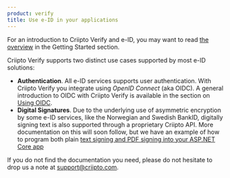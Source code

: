 ```yaml
---
product: verify
title: Use e-ID in your applications
---
```



For an introduction to Criipto Verify and e-ID, you may want to read [the overview](/verify/getting-started/overview) in the Getting Started section.

Criipto Verify supports two distinct use cases supported by most e-ID solutions:

- **Authentication**. All e-ID services supports user authentication. With Criipto Verify you integrate using *OpenID Connect* (aka OIDC). A general introduction to OIDC with Criipto Verify is available in the section on [Using OIDC](/verify/getting-started/oidc-intro).
- **Digital Signatures**. Due to the underlying use of asymmetric encryption by some e-ID services, like the Norwegian and Swedish BankID, digitally signing text is also supported through a proprietary Criipto API. More documentation on this will soon follow, but we have an example of how to program both plain [text signing and PDF signing into your ASP.NET Core app](/verify/signatures/dotnet-core-v3)

If you do not find the documentation you need, please do not hesitate to drop us a note at [support@criipto.com](mailto:support@criipto.com).